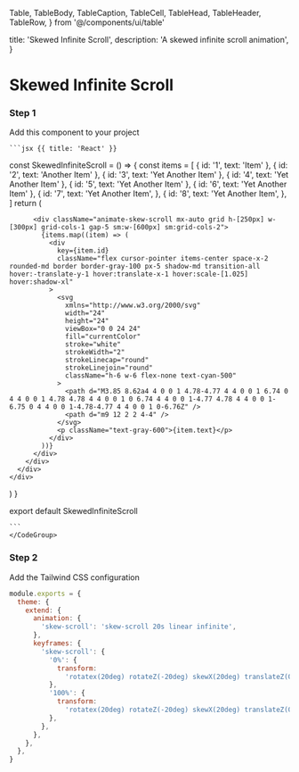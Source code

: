   Table,
  TableBody,
  TableCaption,
  TableCell,
  TableHead,
  TableHeader,
  TableRow,
} from '@/components/ui/table'

  title: 'Skewed Infinite Scroll',
  description: 'A skewed infinite scroll animation',
}

# Skewed Infinite Scroll

<div className="my-4"></div>

<Preview>
  <SkewedInfiniteScroll />
</Preview>

### Step 1

Add this component to your project

 <CodeGroup title="SkewedInfiniteScroll.js">

    ```jsx {{ title: 'React' }}

const SkewedInfiniteScroll = () => {
const items = [
{ id: '1', text: 'Item' },
{ id: '2', text: 'Another Item' },
{ id: '3', text: 'Yet Another Item' },
{ id: '4', text: 'Yet Another Item' },
{ id: '5', text: 'Yet Another Item' },
{ id: '6', text: 'Yet Another Item' },
{
id: '7',
text: 'Yet Another Item',
},
{
id: '8',
text: 'Yet Another Item',
},
]
return (

<div>
<div className="flex items-center justify-center">
<div className="relative w-full max-w-screen-lg overflow-hidden">
<div className="pointer-events-none absolute -top-1 z-10 h-20 w-full bg-gradient-to-b from-white"></div>
<div className="pointer-events-none absolute -bottom-1 z-10 h-20 w-full bg-gradient-to-t from-white"></div>
<div className="pointer-events-none absolute -left-1 z-10 h-full w-20 bg-gradient-to-r from-white"></div>
<div className="pointer-events-none absolute -right-1 z-10 h-full w-20 bg-gradient-to-l from-white"></div>

          <div className="animate-skew-scroll mx-auto grid h-[250px] w-[300px] grid-cols-1 gap-5 sm:w-[600px] sm:grid-cols-2">
            {items.map((item) => (
              <div
                key={item.id}
                className="flex cursor-pointer items-center space-x-2 rounded-md border border-gray-100 px-5 shadow-md transition-all hover:-translate-y-1 hover:translate-x-1 hover:scale-[1.025] hover:shadow-xl"
              >
                <svg
                  xmlns="http://www.w3.org/2000/svg"
                  width="24"
                  height="24"
                  viewBox="0 0 24 24"
                  fill="currentColor"
                  stroke="white"
                  strokeWidth="2"
                  strokeLinecap="round"
                  strokeLinejoin="round"
                  className="h-6 w-6 flex-none text-cyan-500"
                >
                  <path d="M3.85 8.62a4 4 0 0 1 4.78-4.77 4 4 0 0 1 6.74 0 4 4 0 0 1 4.78 4.78 4 4 0 0 1 0 6.74 4 4 0 0 1-4.77 4.78 4 4 0 0 1-6.75 0 4 4 0 0 1-4.78-4.77 4 4 0 0 1 0-6.76Z" />
                  <path d="m9 12 2 2 4-4" />
                </svg>
                <p className="text-gray-600">{item.text}</p>
              </div>
            ))}
          </div>
        </div>
      </div>
    </div>

)
}

export default SkewedInfiniteScroll

    ```
    </CodeGroup>

### Step 2

Add the Tailwind CSS configuration

<CodeGroup title="tailwind.config.js">

```js
module.exports = {
  theme: {
    extend: {
      animation: {
        'skew-scroll': 'skew-scroll 20s linear infinite',
      },
      keyframes: {
        'skew-scroll': {
          '0%': {
            transform:
              'rotatex(20deg) rotateZ(-20deg) skewX(20deg) translateZ(0) translateY(0)',
          },
          '100%': {
            transform:
              'rotatex(20deg) rotateZ(-20deg) skewX(20deg) translateZ(0) translateY(-100%)',
          },
        },
      },
    },
  },
}
```

</CodeGroup>
